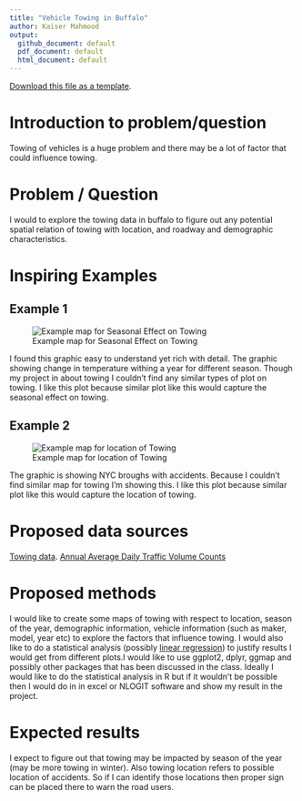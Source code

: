 ```yaml
---
title: "Vehicle Towing in Buffalo"
author: Kaiser Mahmood
output: 
  github_document: default
  pdf_document: default
  html_document: default
---
```


[<i class="fa fa-file-code-o fa-1x" aria-hidden="true"></i> Download this file as a template ](http://adamwilson.us/SpatialDataScience/scripts/Project_ProposalTemplate.Rmd).

# Introduction to problem/question
Towing of vehicles is a huge problem and there may be a lot of factor that could influence towing.
  
# Problem / Question
I would to explore the towing data in buffalo to figure out any potential spatial relation of towing with location, and roadway and demographic characteristics.

# Inspiring Examples

## Example 1
![Example map for Seasonal Effect on Towing](https://d33wubrfki0l68.cloudfront.net/2142d29f0c7c10b7683992ecded288a110e67a56/61b2e/post/2019-08-05_ggplot2-tutorial_files/figure-html/plot-seasons-1.png)

I found this graphic easy to understand yet rich with detail.  The graphic showing change in temperature withing a year for different season. Though my project in about towing I couldn't find any similar types of plot on towing. I like this plot because similar plot like this would capture the seasonal effect on towing. 


## Example 2

![Example map for location of Towing](http://2.bp.blogspot.com/-8cUZ9icDB0w/VdCdZN5uA-I/AAAAAAAACcw/0iIfBoouBrI/s1600/R%2BGraphics%253A%2BDevice%2B2%2B%2528ACTIVE%2529_359.png)


The graphic is showing NYC broughs with accidents. Because I couldn't find similar map for towing I'm showing this. I like this plot because similar plot like this would capture the location of towing. 

# Proposed data sources

[Towing data](https://data.buffalony.gov/Transportation/Tows/5c88-nfii).
[Annual Average Daily Traffic Volume Counts](https://data.buffalony.gov/Transportation/Annual-Average-Daily-Traffic-Volume-Counts/y93c-u65y) 

# Proposed methods

I would like to create some maps of towing with respect to location, season of the year, demographic information, vehicle information (such as maker, model, year etc) to explore the factors that influence towing. I would also like to do a statistical analysis (possibly [linear regression](http://r-statistics.co/Linear-Regression.html)) to justify results I would get from different plots.I would like to use ggplot2, dplyr, ggmap and possibly other packages that has been discussed in the class. Ideally I would like to do the statistical analysis in R but if it wouldn't be possible then I would do in in excel or NLOGIT software and show my result in the project. 

# Expected results

I expect to figure out that towing may be impacted by season of the year (may be more towing in winter). Also towing location refers to possible location of accidents. So if I can identify those locations then proper sign can be placed there to warn the road users.